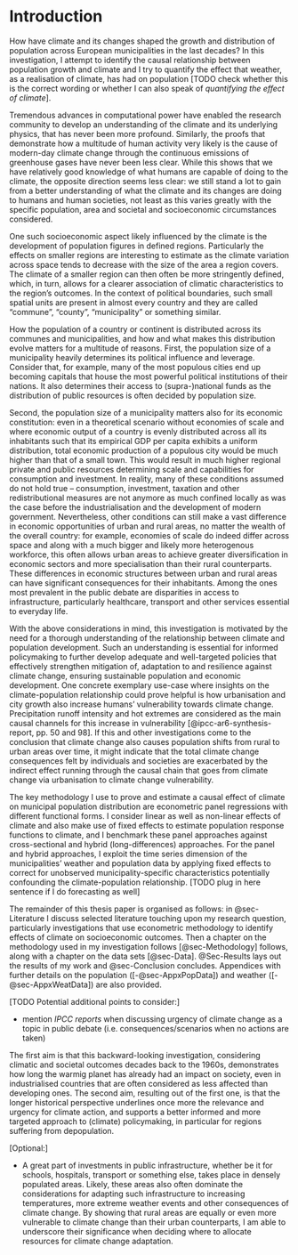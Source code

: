 # Introduction

How have climate and its changes shaped the growth and distribution of population across European municipalities in the last decades?
In this investigation, I attempt to identify the causal relationship between population growth and climate and I try to quantify the effect that weather, as a realisation of climate, has had on population \[TODO check whether this is the correct wording or whether I can also speak of *quantifying the effect of climate*\].

Tremendous advances in computational power have enabled the research community to develop an understanding of the climate and its underlying physics, that has never been more profound.
Similarly, the proofs that demonstrate how a multitude of human activity very likely is the cause of modern-day climate change through the continuous emissions of greenhouse gases have never been less clear.
While this shows that we have relatively good knowledge of what humans are capable of doing to the climate, the opposite direction seems less clear: we still stand a lot to gain from a better understanding of what the climate and its changes are doing to humans and human societies, not least as this varies greatly with the specific population, area and societal and socioeconomic circumstances considered.

One such socioeconomic aspect likely influenced by the climate is the development of population figures in defined regions.
Particularly the effects on smaller regions are interesting to estimate as the climate variation across space tends to decrease with the size of the area a region covers.
The climate of a smaller region can then often be more stringently defined, which, in turn, allows for a clearer association of climatic characteristics to the region's outcomes.
In the context of political boundaries, such small spatial units are present in almost every country and they are called "commune", "county", "municipality" or something similar.

How the population of a country or continent is distributed across its communes and municipalities, and how and what makes this distribution evolve matters for a multitude of reasons.
First, the population size of a municipality heavily determines its political influence and leverage.
Consider that, for example, many of the most populous cities end up becoming capitals that house the most powerful political institutions of their nations.
It also determines their access to (supra-)national funds as the distribution of public resources is often decided by population size.

Second, the population size of a municipality matters also for its economic constitution: even in a theoretical scenario without economies of scale and where economic output of a country is evenly distributed across all its inhabitants such that its empirical GDP per capita exhibits a uniform distribution, total economic production of a populous city would be much higher than that of a small town.
This would result in much higher regional private and public resources determining scale and capabilities for consumption and investment.
In reality, many of these conditions assumed do not hold true -- consumption, investment, taxation and other redistributional measures are not anymore as much confined locally as was the case before the industrialisation and the development of modern government.
Nevertheless, other conditions can still make a vast difference in economic opportunities of urban and rural areas, no matter the wealth of the overall country: for example, economies of scale do indeed differ across space and along with a much bigger and likely more heterogenous workforce, this often allows urban areas to achieve greater diversification in economic sectors and more specialisation than their rural counterparts.
These differences in economic structures between urban and rural areas can have significant consequences for their inhabitants.
Among the ones most prevalent in the public debate are disparities in access to infrastructure, particularly healthcare, transport and other services essential to everyday life.

With the above considerations in mind, this investigation is motivated by the need for a thorough understanding of the relationship between climate and population development.
Such an understanding is essential for informed policymaking to further develop adequate and well-targeted policies that effectively strengthen mitigation of, adaptation to and resilience against climate change, ensuring sustainable population and economic development.
One concrete exemplary use-case where insights on the climate-population relationship could prove helpful is how urbanisation and city growth also increase humans' vulnerability towards climate change.
Precipitation runoff intensity and hot extremes are considered as the main causal channels for this increase in vulnerability [@ipcc-ar6-synthesis-report, pp. 50 and 98].
If this and other investigations come to the conclusion that climate change also causes population shifts from rural to urban areas over time, it might indicate that the total climate change consequences felt by individuals and societies are exacerbated by the indirect effect running through the causal chain that goes from climate change via urbanisation to climate change vulnerability.

The key methodology I use to prove and estimate a causal effect of climate on municipal population distribution are econometric panel regressions with different functional forms.
I consider linear as well as non-linear effects of climate and also make use of fixed effects to estimate population response functions to climate, and I benchmark these panel approaches against cross-sectional and hybrid (long-differences) approaches.
For the panel and hybrid approaches, I exploit the time series dimension of the municipalities' weather and population data by applying fixed effects to correct for unobserved municipality-specific characteristics potentially confounding the climate-population relationship.
\[TODO plug in here sentence if I do forecasting as well\]

The remainder of this thesis paper is organised as follows: in @sec-Literature I discuss selected literature touching upon my research question, particularly investigations that use econometric methodology to identify effects of climate on socioeconomic outcomes.
Then a chapter on the methodology used in my investigation follows [@sec-Methodology] follows, along with a chapter on the data sets [@sec-Data].
@Sec-Results lays out the results of my work and @sec-Conclusion concludes.
Appendices with further details on the population ([-@sec-AppxPopData]) and weather ([-@sec-AppxWeatData]) are also provided.

\[TODO Potential additional points to consider:\]

-   mention *IPCC reports* when discussing urgency of climate change as a topic in public debate (i.e. consequences/scenarios when no actions are taken)

The first aim is that this backward-looking investigation, considering climatic and societal outcomes decades back to the 1960s, demonstrates how long the warmig planet has already had an impact on society, even in industrialised countries that are often considered as less affected than developing ones.
The second aim, resulting out of the first one, is that the longer historical perspective underlines once more the relevance and urgency for climate action, and supports a better informed and more targeted approach to (climate) policymaking, in particular for regions suffering from depopulation.

\[Optional:\]

-   A great part of investments in public infrastructure, whether be it for schools, hospitals, transport or something else, takes place in densely populated areas. Likely, these areas also often dominate the considerations for adapting such infrastructure to increasing temperatures, more extreme weather events and other consequences of climate change. By showing that rural areas are equally or even more vulnerable to climate change than their urban counterparts, I am able to underscore their significance when deciding where to allocate resources for climate change adaptation.
